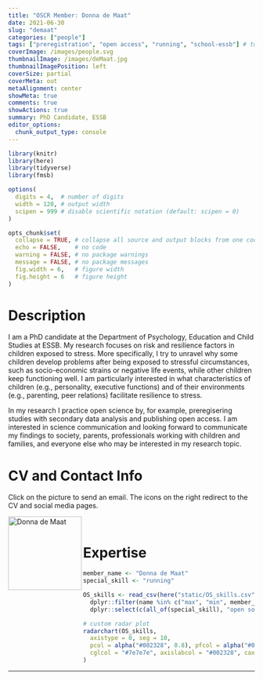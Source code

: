 ```yaml
---
title: "OSCR Member: Donna de Maat"
date: 2021-06-30
slug: "demaat"
categories: ["people"]
tags: ["preregistration", "open access", "running", "school-essb"] # top 3 categories + unique + school
coverImage: /images/people.svg
thumbnailImage: /images/deMaat.jpg
thumbnailImagePosition: left
coverSize: partial
coverMeta: out
metaAlignment: center
showMeta: true
comments: true
showActions: true
summary: PhD Candidate, ESSB
editor_options: 
  chunk_output_type: console
---
```


```r

library(knitr)
library(here)
library(tidyverse)
library(fmsb)

options(
  digits = 4,  # number of digits
  width = 120, # output width
  scipen = 999 # disable scientific notation (default: scipen = 0)
)

opts_chunk$set(
  collapse = TRUE, # collapse all source and output blocks from one code chunk into a single block
  echo = FALSE,    # no code
  warning = FALSE, # no package warnings
  message = FALSE, # no package messages
  fig.width = 6,   # figure width
  fig.height = 6   # figure height
)

```

# Description

I am a PhD candidate at the Department of Psychology, Education and Child Studies at ESSB. My research focuses on risk and resilience factors in children exposed to stress. More specifically, I try to unravel why some children develop problems after being exposed to stressful circumstances, such as socio-economic strains or negative life events, while other children keep functioning well. I am particularly interested in what characteristics of children (e.g., personality, executive functions) and of their environments (e.g., parenting, peer relations) facilitate resilience to stress.

In my research I practice open science by, for example, preregisering studies with secondary data analysis and publishing open access. I am interested in science communication and looking forward to communicate my findings to society, parents, professionals working with children and families, and everyone else who may be interested in my research topic.

# CV and Contact Info

Click on the picture to send an email. The icons on the right redirect to the CV and social media pages.

<!-- EMAIL -->
<p>
  <a href="mailto:demaat@essb.eur.nl">
  <img border="0" alt="Donna de Maat" src="/images/deMaat.jpg" width="150" height="150" align="left">
  </a>
</p>

<!-- CV -->
<p align="center">
  <a href="https://drive.google.com/file/d/1sm3lQdllIjpoBXsohxTqkdmCrAYJahQq/view?usp=sharing" class="fa fa-file fa-2x" style="color:#00B969;">
  </a>
</p>

<!-- RESEARCHGATE -->
<p align="center">
  <a href="https://www.researchgate.net/profile/Donna-De-Maat-2" class="ai ai-researchgate fa-2x" style="color:#000000;">
  </a>
</p>

<!-- LINKEDIN -->
<p align="center">
  <a href="https://www.linkedin.com/in/donnademaat/" class="fa fa-linkedin fa-2x" style="color:#000000;">
  </a>
</p>

<BR>

# Expertise

```r

member_name <- "Donna de Maat"
special_skill <- "running"

OS_skills <- read_csv(here("static/OS_skills.csv")) %>%
  dplyr::filter(name %in% c("max", "min", member_name)) %>%
  dplyr::select(c(all_of(special_skill), "open source software", "open access", "reproducible analysis", "data management", "data sharing", "preregistration"))

# custom radar plot
radarchart(OS_skills,
  axistype = 0, seg = 10,
  pcol = alpha("#002328", 0.8), pfcol = alpha("#00B969", 0.6), plwd = 4, centerzero = TRUE, # polygon
  cglcol = "#7e7e7e", axislabcol = "#002328", caxislabels = seq(0, 10, 2), cglwd = 0.8 # grid
)

```

***


